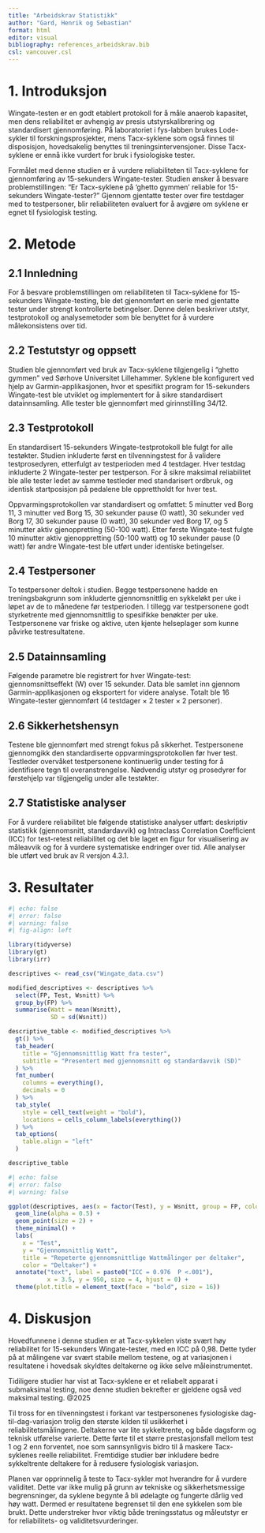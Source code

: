 ```yaml
---
title: "Arbeidskrav Statistikk"
author: "Gard, Henrik og Sebastian"
format: html
editor: visual
bibliography: references_arbeidskrav.bib
csl: vancouver.csl
---
```


# 1. Introduksjon

Wingate-testen er en godt etablert protokoll for å måle anaerob kapasitet, men dens reliabilitet er avhengig av presis utstyrskalibrering og standardisert gjennomføring. På laboratoriet i fys-labben brukes Lode-sykler til forskningsprosjekter, mens Tacx-syklene som også finnes til disposisjon, hovedsakelig benyttes til treningsintervensjoner. Disse Tacx-syklene er ennå ikke vurdert for bruk i fysiologiske tester.

Formålet med denne studien er å vurdere reliabiliteten til Tacx-syklene for gjennomføring av 15-sekunders Wingate-tester. Studien ønsker å besvare problemstillingen: "Er Tacx-syklene på 'ghetto gymmen' reliable for 15-sekunders Wingate-tester?" Gjennom gjentatte tester over fire testdager med to testpersoner, blir reliabiliteten evaluert for å avgjøre om syklene er egnet til fysiologisk testing.

# 2. Metode

## 2.1 Innledning

For å besvare problemstillingen om reliabiliteten til Tacx-syklene for 15-sekunders Wingate-testing, ble det gjennomført en serie med gjentatte tester under strengt kontrollerte betingelser. Denne delen beskriver utstyr, testprotokoll og analysemetoder som ble benyttet for å vurdere målekonsistens over tid.

## 2.2 Testutstyr og oppsett

Studien ble gjennomført ved bruk av Tacx-syklene tilgjengelig i "ghetto gymmen" ved Sørhove Universitet Lillehammer. Syklene ble konfigurert ved hjelp av Garmin-applikasjonen, hvor et spesifikt program for 15-sekunders Wingate-test ble utviklet og implementert for å sikre standardisert datainnsamling. Alle tester ble gjennomført med girinnstilling 34/12.

## 2.3 Testprotokoll

En standardisert 15-sekunders Wingate-testprotokoll ble fulgt for alle testøkter. Studien inkluderte først en tilvenningstest for å validere testprosedyren, etterfulgt av testperioden med 4 testdager. Hver testdag inkluderte 2 Wingate-tester per testperson. For å sikre maksimal reliabilitet ble alle tester ledet av samme testleder med standarisert ordbruk, og identisk startposisjon på pedalene ble opprettholdt for hver test.

Oppvarmingsprotokollen var standardisert og omfattet: 5 minutter ved Borg 11, 3 minutter ved Borg 15, 30 sekunder pause (0 watt), 30 sekunder ved Borg 17, 30 sekunder pause (0 watt), 30 sekunder ved Borg 17, og 5 minutter aktiv gjenoppretting (50-100 watt). Etter første Wingate-test fulgte 10 minutter aktiv gjenoppretting (50-100 watt) og 10 sekunder pause (0 watt) før andre Wingate-test ble utført under identiske betingelser.

## 2.4 Testpersoner

To testpersoner deltok i studien. Begge testpersonene hadde en treningsbakgrunn som inkluderte gjennomsnittlig en sykkeløkt per uke i løpet av de to månedene før testperioden. I tillegg var testpersonene godt styrketrente med gjennomsnittlig to spesifikke benøkter per uke. Testpersonene var friske og aktive, uten kjente helseplager som kunne påvirke testresultatene.

## 2.5 Datainnsamling

Følgende parametre ble registrert for hver Wingate-test: gjennomsnittseffekt (W) over 15 sekunder. Data ble samlet inn gjennom Garmin-applikasjonen og eksportert for videre analyse. Totalt ble 16 Wingate-tester gjennomført (4 testdager × 2 tester × 2 personer).

## 2.6 Sikkerhetshensyn

Testene ble gjennomført med strengt fokus på sikkerhet. Testpersonene gjennomgikk den standardiserte oppvarmingsprotokollen før hver test. Testleder overvåket testpersonene kontinuerlig under testing for å identifisere tegn til overanstrengelse. Nødvendig utstyr og prosedyrer for førstehjelp var tilgjengelig under alle testøkter.

## 2.7 Statistiske analyser

For å vurdere reliabilitet ble følgende statistiske analyser utført: deskriptiv statistikk (gjennomsnitt, standardavvik) og Intraclass Correlation Coefficient (ICC) for test-retest reliabilitet og det ble laget en figur for visualisering av måleavvik og for å vurdere systematiske endringer over tid. Alle analyser ble utført ved bruk av R versjon 4.3.1.

# 3. Resultater

```r
#| echo: false
#| error: false
#| warning: false
#| fig-align: left

library(tidyverse)
library(gt)
library(irr)

descriptives <- read_csv("Wingate_data.csv")

modified_descriptives <- descriptives %>% 
  select(FP, Test, Wsnitt) %>% 
  group_by(FP) %>% 
  summarise(Watt = mean(Wsnitt),
            SD = sd(Wsnitt))

descriptive_table <- modified_descriptives %>% 
  gt() %>% 
  tab_header(
    title = "Gjennomsnittlig Watt fra tester",
    subtitle = "Presentert med gjennomsnitt og standardavvik (SD)"
  ) %>% 
  fmt_number(
    columns = everything(),
    decimals = 0
  ) %>% 
  tab_style(
    style = cell_text(weight = "bold"),
    locations = cells_column_labels(everything())
  ) %>% 
  tab_options(
    table.align = "left"
  )

descriptive_table

```

```r
#| echo: false
#| error: false
#| warning: false

ggplot(descriptives, aes(x = factor(Test), y = Wsnitt, group = FP, color = factor(FP))) +
  geom_line(alpha = 0.5) +
  geom_point(size = 2) +
  theme_minimal() +
  labs(
    x = "Test",
    y = "Gjennomsnittlig Watt",
    title = "Repeterte gjennomsnittlige Wattmålinger per deltaker",
    color = "Deltaker") +
  annotate("text", label = paste0("ICC = 0.976  P <.001"),
           x = 3.5, y = 950, size = 4, hjust = 0) +
  theme(plot.title = element_text(face = "bold", size = 16))
```

# 4. Diskusjon

Hovedfunnene i denne studien er at Tacx-sykkelen viste svært høy reliabilitet for 15-sekunders Wingate-tester, med en ICC på 0,98. Dette tyder på at målingene var svært stabile mellom testene, og at variasjonen i resultatene i hovedsak skyldtes deltakerne og ikke selve måleinstrumentet.

Tidiligere studier har vist at Tacx-syklene er et reliabelt apparat i submaksimal testing, noe denne studien bekrefter er gjeldene også ved maksimal testing. @2025

Til tross for en tilvenningstest i forkant var testpersonenes fysiologiske dag-til-dag-variasjon trolig den største kilden til usikkerhet i reliabilitetsmålingene. Deltakerne var lite sykkeltrente, og både dagsform og teknisk utførelse varierte. Dette førte til et større prestasjonsfall mellom test 1 og 2 enn forventet, noe som sannsynligvis bidro til å maskere Tacx-syklenes reelle reliabilitet. Fremtidige studier bør inkludere bedre sykkeltrente deltakere for å redusere fysiologisk variasjon.

Planen var opprinnelig å teste to Tacx-sykler mot hverandre for å vurdere validitet. Dette var ikke mulig på grunn av tekniske og sikkerhetsmessige begrensninger, da syklene begynte å bli ødelagte og fungerte dårlig ved høy watt. Dermed er resultatene begrenset til den ene sykkelen som ble brukt. Dette understreker hvor viktig både treningsstatus og måleutstyr er for reliabilitets- og validitetsvurderinger.
